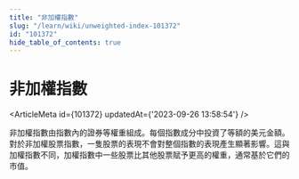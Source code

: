 ```yaml
---
title: "非加權指數"
slug: "/learn/wiki/unweighted-index-101372"
id: "101372"
hide_table_of_contents: true
---
```



# 非加權指數

<ArticleMeta id={101372} updatedAt={'2023-09-26 13:58:54'} />
<div className='border-solid border-b border-t-0 my-4 border-[var(--ifm-color-gray-300)]' />

非加權指數由指數內的證券等權重組成。每個指數成分中投資了等額的美元金額。對於非加權股票指數，一隻股票的表現不會對整個指數的表現產生顯著影響。這與加權指數不同，加權指數中一些股票比其他股票賦予更高的權重，通常基於它們的市值。
